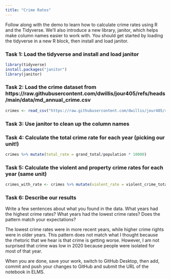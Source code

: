 ```yaml
---
title: "Crime Rates"
---
```


Follow along with the demo to learn how to calculate crime rates using R and the Tidyverse. We'll also introduce a new library, janitor, which helps make column names easier to work with. You should get started by loading the tidyverse in a new R block, then install and load janitor.

### Task 1: Load the tidyverse and install and load janitor
```r
library(tidyverse)
install.packages("janitor")
library(janitor)
```



### Task 2: Load the crime dataset from https://raw.githubusercontent.com/dwillis/jour405/refs/heads/main/data/md_annual_crime.csv
```r
crimes <- read_csv("https://raw.githubusercontent.com/dwillis/jour405/refs/heads/main/data/md_annual_crime.csv") %>% clean_names()
```



### Task 3: Use janitor to clean up the column names



### Task 4: Calculate the total crime rate for each year (picking our unit!)
```r
crimes %>% mutate(total_rate = grand_total/population * 10000)
```



### Task 5: Calculate the violent and property crime rates for each year (same unit)
```r
crimes_with_rate <- crimes %>% mutate(violent_rate = violent_crime_total/population * 10000, property_rate = property_crime_total/population * 10000)
```



### Task 6: Describe our results

Write a few sentences about what you found in the data. What years had the highest crime rates? What years had the lowest crime rates? Does the pattern match your expectations?

The lowest crime rates were in more recent years, while higher crime rights were in older years. This pattern does not match what I thought because the rhetoric that we hear is that crime is getting worse. However, I am not surprised that crime was low in 2020 because people were isolated for most of that year. 



When you are done, save your work, switch to GitHub Desktop, then add, commit and push your changes to GitHub and submit the URL of the notebook in ELMS.

